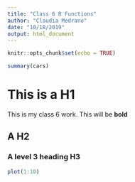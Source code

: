 ```yaml
---
title: "Class 6 R Functions"
author: "Claudia Medrano"
date: "10/18/2019"
output: html_document
---
```


```r
knitr::opts_chunk$set(echo = TRUE)
```

```r
summary(cars)
```
# This is a H1
This is my class 6 work. This will be **bold**

## A H2

### A level 3 heading H3
```r
plot(1:10)
```
